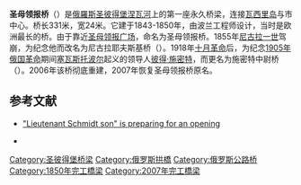 {{Infobox Bridge
|bridge_name=圣母领报桥
|image=Blagoveshchensky Bridge.jpg
|image_size=350px
|crosses=[[涅瓦河|涅瓦河]]
|locale=[[圣彼得堡|圣彼得堡]]
|length=331米
|width=37米
|begin=1843, 1936, 2006
|complete=1850,2007
|open=1850年11月12日
|coordinates= {{coord|59.934653|N|30.289695|E|display=inline,title}}
}}
'''圣母领报桥'''（{{lang-rus|Благовещенский мост|Blagoveshchensky most}}）是[[俄羅斯|俄羅斯]][[圣彼得堡|圣彼得堡]][[涅瓦河|涅瓦河]]上的第一座永久桥梁，连接[[瓦西里岛|瓦西里岛]]与市中心。桥长331米，宽24米。它建于1843-1850年，由波兰工程师设计，当时是欧洲最长的桥。由于靠近[[圣母领报广场|圣母领报广场]]，命名为圣母领报桥。1855年[[尼古拉一世_(俄国)|尼古拉一世]]驾崩，为纪念他而改名为尼古拉耶夫斯基桥（{{lang|ru|''Николаевский мост''}}）。1918年[[十月革命|十月革命]]后，为纪念[[1905年俄国革命|1905年俄国革命]]期间[[塞瓦斯托波尔|塞瓦斯托波尔]]起义的领导人[[彼得·施密特|彼得·施密特]]，而更名为施密特中尉桥（{{lang|ru|''Мост Лейтенанта Шмидта''}}）。2006年该桥彻底重建，2007年恢复圣母领报桥原名。

==参考文献==
{{commons category|Blagoveshchensky Bridge}}
*{{Ru icon}} [https://web.archive.org/web/20070824101453/http://www.mo19.ru/publications/articles/1.html "Lieutenant Schmidt son" is preparing for an opening]
*{{Structurae|id=s0019363|title=Lieutenant Schmidt Bridge}}

{{Crossings navbox
 |structure       = 桥梁
 |place           = [[大涅瓦河|大涅瓦河]]
 |bridge          = 圣母领报桥
 |bridge signs    =
 |upstream        = [[宫廷桥|宫廷桥]]
 |upstream signs  =
 |downstream      = [[新海军部桥|新海军部桥]]
 |downstream signs =
 }}

[[Category:圣彼得堡桥梁|Category:圣彼得堡桥梁]]
[[Category:俄罗斯拱橋|Category:俄罗斯拱橋]]
[[Category:俄罗斯公路桥|Category:俄罗斯公路桥]]
[[Category:1850年完工橋梁|Category:1850年完工橋梁]]
[[Category:2007年完工橋梁|Category:2007年完工橋梁]]